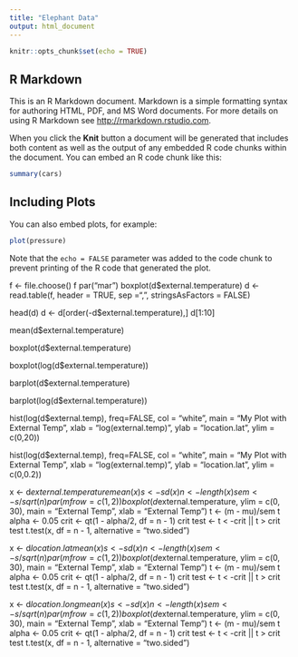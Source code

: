 ```yaml
---
title: "Elephant Data"
output: html_document
---
```


```r
knitr::opts_chunk$set(echo = TRUE)
```

## R Markdown

This is an R Markdown document. Markdown is a simple formatting syntax for authoring HTML, PDF, and MS Word documents. For more details on using R Markdown see <http://rmarkdown.rstudio.com>.

When you click the **Knit** button a document will be generated that includes both content as well as the output of any embedded R code chunks within the document. You can embed an R code chunk like this:

```r
summary(cars)
```

## Including Plots

You can also embed plots, for example:

```r
plot(pressure)
```

Note that the `echo = FALSE` parameter was added to the code chunk to prevent printing of the R code that generated the plot.

f <- file.choose()
f
par("mar")
boxplot(d$external.temperature)
d <- read.table(f, header = TRUE, sep =",", stringsAsFactors = FALSE)

head(d)
d <- d[order(-d$external.temperature),]
d[1:10]

mean(d$external.temperature)

boxplot(d$external.temperature)

boxplot(log(d$external.temperature))

barplot(d$external.temperature)

barplot(log(d$external.temperature))

hist(log(d$external.temp), freq=FALSE, col = "white", main = "My Plot with External Temp", xlab = "log(external.temp)", ylab = "location.lat", ylim = c(0,20))

hist(log(d$external.temp), freq=FALSE, col = "white", main = "My Plot with External Temp", xlab = "log(external.temp)", ylab = "location.lat", ylim = c(0,0.2))

x <- d$external.temperature
mean(x)
s <- sd(x)
n <-length(x)
sem <- s/sqrt(n)
par(mfrow = c(1, 2))
boxplot(d$external.temperature, ylim = c(0, 30), main = "External Temp", xlab = "External Temp")
t <- (m - mu)/sem
t
alpha <- 0.05
crit <- qt(1 - alpha/2, df = n - 1)
crit
test <- t < -crit || t > crit
test
t.test(x, df = n - 1, alternative = "two.sided")

x <- d$location.lat
mean(x)
s <- sd(x)
n <-length(x)
sem <- s/sqrt(n)
par(mfrow = c(1, 2))
boxplot(d$external.temperature, ylim = c(0, 30), main = "External Temp", xlab = "External Temp")
t <- (m - mu)/sem
t
alpha <- 0.05
crit <- qt(1 - alpha/2, df = n - 1)
crit
test <- t < -crit || t > crit
test
t.test(x, df = n - 1, alternative = "two.sided")

x <- d$location.long
mean(x)
s <- sd(x)
n <-length(x)
sem <- s/sqrt(n)
par(mfrow = c(1, 2))
boxplot(d$external.temperature, ylim = c(0, 30), main = "External Temp", xlab = "External Temp")
t <- (m - mu)/sem
t
alpha <- 0.05
crit <- qt(1 - alpha/2, df = n - 1)
crit
test <- t < -crit || t > crit
test
t.test(x, df = n - 1, alternative = "two.sided")
